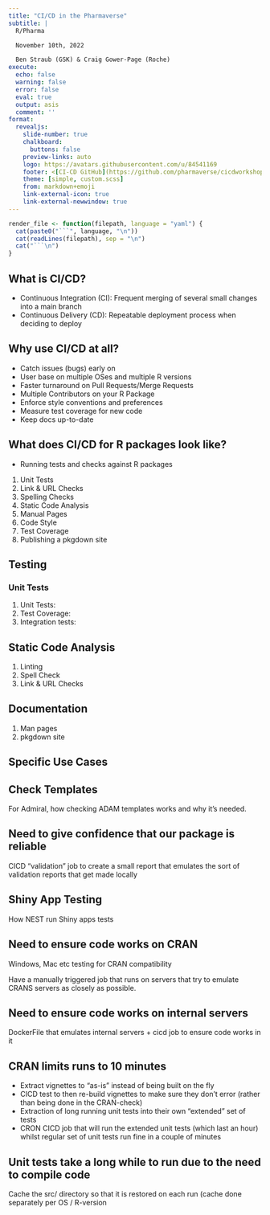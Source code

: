 ```yaml
---
title: "CI/CD in the Pharmaverse"
subtitle: |
  R/Pharma

  November 10th, 2022

  Ben Straub (GSK) & Craig Gower-Page (Roche)
execute:
  echo: false
  warning: false
  error: false
  eval: true
  output: asis
  comment: ''
format:
  revealjs:
    slide-number: true
    chalkboard:
      buttons: false
    preview-links: auto
    logo: https://avatars.githubusercontent.com/u/84541169
    footer: <[CI-CD GitHub](https://github.com/pharmaverse/cicdworkshop.rinpharma2022)>
    theme: [simple, custom.scss]
    from: markdown+emoji
    link-external-icon: true
    link-external-newwindow: true
---
```


```r
render_file <- function(filepath, language = "yaml") {
  cat(paste0("```", language, "\n"))
  cat(readLines(filepath), sep = "\n")
  cat("```\n")
}
```

## What is CI/CD?

* Continuous Integration (CI): Frequent merging of several small changes into a main branch
* Continuous Delivery (CD): Repeatable deployment process when deciding to deploy


## Why use CI/CD at all?

- Catch issues (bugs) early on 
- User base on multiple OSes and multiple R versions
- Faster turnaround on Pull Requests/Merge Requests
- Multiple Contributors on your R Package
- Enforce style conventions and preferences 
- Measure test coverage for new code 
- Keep docs up-to-date

## What does CI/CD for R packages look like?

- Running tests and checks against R packages

1. Unit Tests 
2. Link & URL Checks
3. Spelling Checks
4. Static Code Analysis
5. Manual Pages
6. Code Style
7. Test Coverage
8. Publishing a pkgdown site

## Testing

### Unit Tests

1. Unit Tests: 
2. Test Coverage:
3. Integration tests:

## Static Code Analysis

1. Linting
2. Spell Check
3. Link & URL Checks

## Documentation

1. Man pages
2. pkgdown site

## Specific Use Cases <!-- As a section header -->


## Check Templates

For Admiral, how checking ADAM templates works and why it's needed.

## Need to give confidence that our package is reliable

CICD "validation" job to create a small report that emulates the sort of validation reports that get made locally


## Shiny App Testing

How NEST run Shiny apps tests

## Need to ensure code works on CRAN

Windows, Mac etc testing for CRAN compatibility

Have a manually triggered job that runs on servers that try to emulate CRANS servers as closely as possible. 


## Need to ensure code works on internal servers

DockerFile that emulates internal servers + cicd job to ensure code works in it
 

## CRAN limits runs to 10 minutes

- Extract vignettes to "as-is" instead of being built on the fly
- CICD test to then re-build vignettes to make sure they don't error  (rather than being done in the CRAN-check)
- Extraction of long running unit tests into their own "extended" set of tests
- CRON CICD job that will run the extended unit tests (which last an hour) whilst regular set of unit tests run fine in a couple of minutes


## Unit tests take a long while to run due to the need to compile code

Cache the src/ directory so that it is restored on each run (cache done separately per OS / R-version

